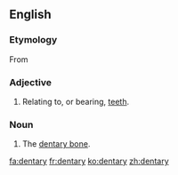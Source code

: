 ==English==

===Etymology===
From {{etyl|frm|en}} {{term|dentaire|lang=frm}}

===Adjective===
{{en-adj|-}}

# {{lb|en|anatomy}} Relating to, or bearing, [[tooth|teeth]].

===Noun===
{{en-noun|dentaries}}

# {{lb|en|anatomy}} The [[dentary bone]].

[[fa:dentary]]
[[fr:dentary]]
[[ko:dentary]]
[[zh:dentary]]